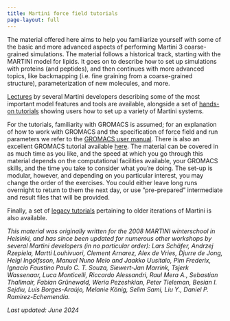 ```yaml
---
title: Martini force field tutorials 
page-layout: full
---
```


The material offered here aims to help you familiarize yourself with some of the basic and more advanced aspects of performing Martini 3 coarse-grained simulations.  The material follows a historical track, starting with the MARTINI model for lipids. It goes on to describe how to set up simulations with proteins (and peptides), and then continues with more advanced topics, like backmapping (i.e. fine graining from a coarse-grained structure), parameterization of new molecules, and more. 

[Lectures](Martini3/lectures.qmd) by several Martini developers describing some of the most important model features and tools are available, alongside a set of [hands-on tutorials](Martini3/tutorials.qmd) showing users how to set up a variety of Martini systems.

For the tutorials, familiarity with GROMACS is assumed; for an explanation of how to work with GROMACS and the specification of force field and run parameters we refer to the [GROMACS user manual](https://www.gromacs.org). There is also an excellent GROMACS tutorial available [here](http://md.chem.rug.nl/~mdcourse/index.html). The material can be covered in as much time as you like, and the speed at which you go through this material depends on the computational facilities available, your GROMACS skills, and the time you take to consider what you’re doing. The set-up is modular, however, and depending on you particular interest, you may change the order of the exercises. You could either leave long runs overnight to return to them the next day, or use ”pre-prepared” intermediate and result files that will be provided.

Finally, a set of [legacy tutorials](Legacy/index.qmd) pertaining to older iterations of Martini is also available.

*This material was originally written for the 2008 MARTINI winterschool in Helsinki, and has since been updated for numerous other workshops by several Martini developers (in no particular order): Lars Schäfer, Andrzej Rzepiela, Martti Louhivuori, Clement Arnarez, Alex de Vries, Djurre de Jong, Helgi Ingólfsson, Manuel Nuno Melo and Jaakko Uusitalo, Pim Frederix, Ignacio Faustino Paulo C. T. Souza, Siewert-Jan Marrink, Tsjerk Wassenaar, Luca Monticelli, Riccardo Alessandri, Raul Mera A., Sebastian Thallmair, Fabian Grünewald, Weria Pezeshkian, Peter Tieleman, Besian I. Sejdiu, Luís Borges-Araújo, Melanie König, Selim Sami, Liu Y., Daniel P. Ramirez-Echemendia.*

*Last updated: June 2024*

